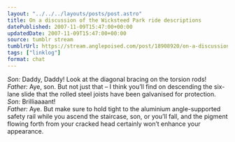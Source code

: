 ```yaml
---
layout: "../../../layouts/posts/post.astro"
title: On a discussion of the Wicksteed Park ride descriptions
datePublished: 2007-11-09T15:47:00+00:00
updatedDate: 2007-11-09T15:47:00+00:00
source: tumblr stream
tumblrUrl: https://stream.anglepoised.com/post/18908920/on-a-discussion-of-the-wickstead-park-ride
tags: ["linklog"]
format: chat
---
```


<i>Son:</i> Daddy, Daddy! Look at the diagonal bracing on the torsion rods!
<br />
<i>Father:</i> Aye, son. But not just that &#8211; I think you&#8217;ll find on
descending the six-lane slide that the rolled steel joists have been galvanised
for protection.
<br />
<i>Son:</i> Brilliaaaant!
<br />
<i>Father:</i> Aye. But make sure to hold tight to the aluminium angle-supported
safety rail while you ascend the staircase, son, or you&#8217;ll fall, and the
pigment flowing forth from your cracked head certainly won&#8217;t enhance your
appearance.
<br />
